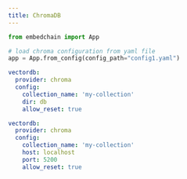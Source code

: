 ---
title: ChromaDB
---

<CodeGroup>

```python main.py
from embedchain import App

# load chroma configuration from yaml file
app = App.from_config(config_path="config1.yaml")
```

```yaml config1.yaml
vectordb:
  provider: chroma
  config:
    collection_name: 'my-collection'
    dir: db
    allow_reset: true
```

```yaml config2.yaml
vectordb:
  provider: chroma
  config:
    collection_name: 'my-collection'
    host: localhost
    port: 5200
    allow_reset: true
```

</CodeGroup>

<Snippet file="missing-vector-db-tip.mdx" />
